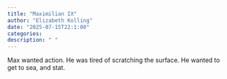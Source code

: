 ```yaml
---
title: "Maximilian IX"
author: "Elizabeth Kolling"
date: "2025-07-15T22:1:00"
categories: 
description: " "
---
```


Max wanted action. He was tired of scratching the surface. He wanted to get to sea, and stat. 


